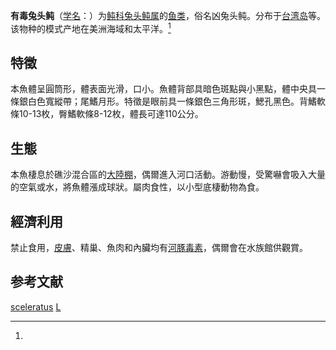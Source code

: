 {{Speciesbox
| name = 有毒兔头鲀
| status = 
| status_system = 
| image = Lagocephalus sceleratus.jpg
| genus = Lagocephalus
| species = sceleratus
| authority = (Gmelin, 1788)<ref name='id8843'>{{cite web| url =http://www.bioinfo.cn/db05/BjdwSpecies.php?action=view&id=8843| title =有毒兔头鲀| work =《中国动物物种编目数据库》| publisher =中国科学院微生物研究所| author =中国科学院动物研究所| accessdate =2009-04-16| deadurl =yes| archiveurl =https://web.archive.org/web/20160305074222/http://www.bioinfo.cn/db05/BjdwSpecies.php?action=view&id=8843| archivedate =2016-03-05}}</ref>
}}

'''有毒兔头鲀'''（[[学名|学名]]：{{lang|la|''Lagocephalus sceleratus''}}）为[[鲀科|鲀科]][[兔头鲀属|兔头鲀属]]的[[鱼类|鱼类]]，俗名凶兔头鲀。分布于[[台湾岛|台湾岛]]等。该物种的模式产地在美洲海域和太平洋。<ref name='id8843'/>

==特徵==
本魚體呈圓筒形，體表面光滑，口小。魚體背部具暗色斑點與小黑點，體中央具一條銀白色寬縱帶；尾鰭月形。特徵是眼前具一條銀色三角形斑，鰓孔黑色。背鰭軟條10-13枚，臀鰭軟條8-12枚，體長可達110公分。

==生態==
本魚棲息於礁沙混合區的[[大陸棚|大陸棚]]，偶爾進入河口活動。游動慢，受驚嚇會吸入大量的空氣或水，將魚體漲成球狀。屬肉食性，以小型底棲動物為食。

==經濟利用==
禁止食用，[[皮膚|皮膚]]、精巢、魚肉和內臟均有[[河豚毒素|河豚毒素]]，偶爾會在水族館供觀賞。
== 参考文献 ==
{{reflist}}

{{Wikispecies|Lagocephalus sceleratus}}
{{Taxonbar|from=Q913943}}

[[Category:兔头鲀属|sceleratus]]
[[Category:1788年描述的魚類|L]]


{{鲀形目小作品}}